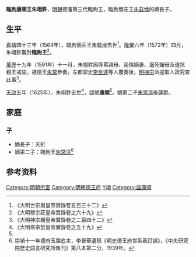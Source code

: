 '''臨朐康順王朱翊鈝'''{{BD|1560年代||1625年|catIdx=Z朱}}，[[明朝|明朝]]德藩第三代臨朐王，臨朐懷莊王[[朱载堠|朱载堠]]的嫡長子。

==生平==
[[嘉靖|嘉靖]]四十三年（1564年），臨朐懷莊王[[朱载堠|朱载堠]]去世<ref>《大明世宗肅皇帝實錄卷五百三十二》</ref>。[[隆庆_(明朝)|隆慶]]六年（1572年）四月，朱翊鈝襲封'''臨朐王'''<ref>《大明穆宗莊皇帝實錄卷之六十九》</ref>。

[[萬歷|萬歷]]十九年（1591年）十一月，朱翊鈝因辱罵親母、兩傷嫡妻、逼死嬸母及違抗親王戒諭，被德王[[朱常⿱邦清|朱常]]{{缺字||60}}參奏。左都禦史[[李世達|李世達]]等人覆奏後，[[明神宗|明神宗]]命提取人證究查此事<ref>《大明神宗顯皇帝實錄卷之二百四十二》</ref>。

[[天啟_(明朝)|天啟]]五年（1625年），朱翊鈝去世<ref>《大明熹宗悊皇帝實錄卷之五十九》</ref>，諡號'''康順'''<ref name=dfyd/>。嫡第二子[[朱常湸|朱常湸]]後襲爵。

==家庭==
===子===
*嫡長子：夭折
*嫡第二子：臨朐王[[朱常湸|朱常湸]]<ref name=dfyd>崇禎十一年德府玉牒底本，李晉華遺稿《明史德王府世系表訂誤》，《中央研究院歷史語言研究所集刊》第八本第二分，1939年。</ref>

==参考资料==
{{reflist|2}}

{{s-start}}
{{s-bef|before=父懷莊王[[朱载堠|朱载堠]]}}
{{s-ttl|title=[[明朝藩王列表_(德王系)#臨朐國|明臨朐國國王]]|years=1572年－1625年}}
{{s-aft|after=子[[朱常湸|朱常湸]]}}
{{end}}

[[Category:明朝宗室|Category:明朝宗室]]
[[Category:明朝德王府|Category:明朝德王府]]
[[Category:朱姓|Y翊]]
[[Category:諡康順|Category:諡康順]]